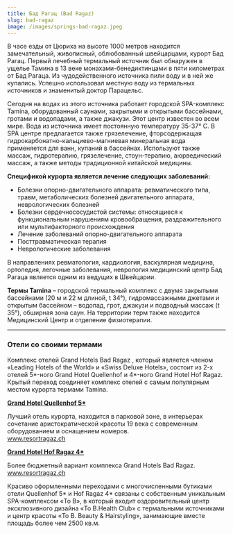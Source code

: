 ```yaml
---
title: Бад Рагац (Bad Ragaz)
slug: bad-ragaz
image: /images/springs-bad-ragaz.jpeg
---
```


В часе езды от Цюриха на высоте 1000 метров находится замечательный, живописный, облюбованный швейцарцами, курорт Бад Рагац. Первый лечебный термальный источник был обнаружен в ущелье Тамина в 13 веке монахами-бенедиктинцами в пяти километрах от Бад Рагаца. Из чудодейственного источника пили воду и в ней же купались. Успешно использовал местную воду из термальных источников и знаменитый доктор Парацельс.

Сегодня на водах из этого источника работает городской SPA-комплекс Tamina, оборудованный саунами, закрытыми и открытыми бассейнами, гротами и водопадами, а также джакузи. Этот центр известен во всем мире. Вода из источника имеет постоянную температуру 35-37° С. В SPA центре предлагается также грязелечение, фторсодержащая гидрокарбонатно-кальциево-магниевая минеральная вода применяется для ванн, купаний в бассейнах. Используют также массаж, гидротерапию, грязелечение, стоун-терапию, аюрведический массаж, а также методы традиционной китайской медицины.

**Спецификой курорта является лечение следующих заболеваний:**

- Болезни опорно-двигательного аппарата: ревматического типа, травм, метаболических болезней двигательного аппарата, неврологических болезней
- Болезни сердечнососудистой системы: относящиеся к функциональным нарушениям кровообращения, раздражительного или мультифакторного происхождения
- Лечение заболеваний опорно-двигательного аппарата
- Посттравматическая терапия
- Неврологические заболевания

В направлениях ревматология, кардиология, васкулярная медицина, ортопедия, легочные заболевания, неврология медицинский центр Бад Рагаца является одним из ведущих в Швейцарии.

**Термы Tamina** – городской термальный комплекс с двумя закрытыми бассейнами (20 м и 22 м длиной, t 34°), гидромассажными джетами и открытым бассейном – водопад, грот, джакузи и подводный массаж (t 35°), обширная зона саун. На территории терм также находится Медицинский Центр и отделение физиотерапии.

---

### Отели со своими термами

Комплекс отелей Grand Hotels Bad Ragaz , который является членом «Leading Hotels of the World» и «Swiss Deluxe Hotels», состоит из 2-х отелей 5*-ного Grand Hotel Quellenhof и 4*-ного Grand Hotel Hof Ragaz. Крытый переход соединяет комплекс отелей с самым популярным местом курорта термами Tamina.

**<u>Grand Hotel Quellenhof 5\*</u>**

Лучший отель курорта, находится в парковой зоне, в интерьерах сочетание аристократической красоты 19 века с современным оборудованием и оснащением номеров.<br /><a href="www.resortragaz.ch">www.resortragaz.ch</a>

**<u>Grand Hotel Hof Ragaz 4\*</u>**

Более бюджетный вариант комплекса Grand Hotels Bad Ragaz. <br /><a href="www.resortragaz.ch">www.resortragaz.ch</a>

Красиво оформленными переходами с многочисленными бутиками отели Quellenhof 5\* и Hof Ragaz 4\* связаны с собственным уникальным SPA-комплексом «To B», в который входит оздоровительный центр эксклюзивного дизайна «To B.Health Club» с термальными источниками и центр красоты «To B. Beauty & Hairstyling», занимающие вместе площадь более чем 2500 кв.м.
